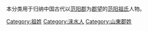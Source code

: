 {{Catnav|頁面分類|历史|歷史學|系譜學|漢族姓氏|祖姓}}
{{Catnav|頁面分類|人文學科|歷史學|系譜學|漢族姓氏|祖姓}}
{{Catnav|頁面分類|人类学|文化人类学|家世與傳承|系譜學|漢族姓氏|祖姓}}

本分类用于归纳中国古代以[[范阳郡|范阳郡]]为[[郡望|郡望]]的[[范阳祖氏|范阳祖氏]]人物。

[[Category:祖姓|Category:祖姓]]
[[Category:涞水人|Category:涞水人]]
[[Category:山東郡姓|Category:山東郡姓]]